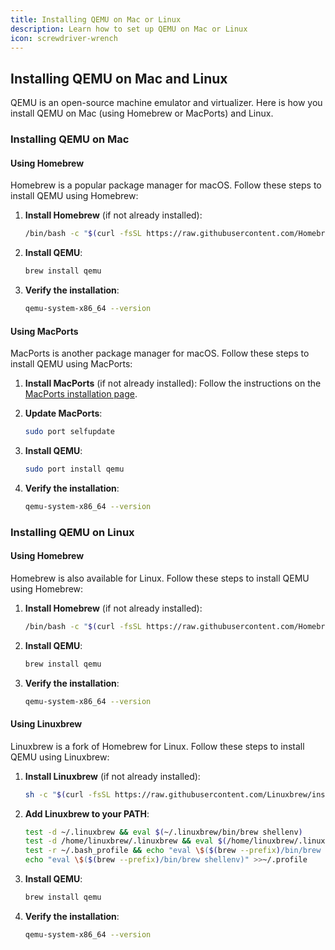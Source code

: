 ```yaml
---
title: Installing QEMU on Mac or Linux
description: Learn how to set up QEMU on Mac or Linux
icon: screwdriver-wrench
---
```


## Installing QEMU on Mac and Linux

QEMU is an open-source machine emulator and virtualizer. Here is how you install QEMU on Mac (using Homebrew or MacPorts) and Linux.

### Installing QEMU on Mac

#### Using Homebrew

Homebrew is a popular package manager for macOS. Follow these steps to install QEMU using Homebrew:

1. **Install Homebrew** (if not already installed):
    ```sh
    /bin/bash -c "$(curl -fsSL https://raw.githubusercontent.com/Homebrew/install/HEAD/install.sh)"
    ```

2. **Install QEMU**:
    ```sh
    brew install qemu
    ```

3. **Verify the installation**:
    ```sh
    qemu-system-x86_64 --version
    ```

#### Using MacPorts

MacPorts is another package manager for macOS. Follow these steps to install QEMU using MacPorts:

1. **Install MacPorts** (if not already installed):
    Follow the instructions on the [MacPorts installation page](https://www.macports.org/install.php).

2. **Update MacPorts**:
    ```sh
    sudo port selfupdate
    ```

3. **Install QEMU**:
    ```sh
    sudo port install qemu
    ```

4. **Verify the installation**:
    ```sh
    qemu-system-x86_64 --version
    ```

### Installing QEMU on Linux

#### Using Homebrew

Homebrew is also available for Linux. Follow these steps to install QEMU using Homebrew:

1. **Install Homebrew** (if not already installed):
    ```sh
    /bin/bash -c "$(curl -fsSL https://raw.githubusercontent.com/Homebrew/install/HEAD/install.sh)"
    ```

2. **Install QEMU**:
    ```sh
    brew install qemu
    ```

3. **Verify the installation**:
    ```sh
    qemu-system-x86_64 --version
    ```

#### Using Linuxbrew

Linuxbrew is a fork of Homebrew for Linux. Follow these steps to install QEMU using Linuxbrew:

1. **Install Linuxbrew** (if not already installed):
    ```sh
    sh -c "$(curl -fsSL https://raw.githubusercontent.com/Linuxbrew/install/master/install.sh)"
    ```

2. **Add Linuxbrew to your PATH**:
    ```sh
    test -d ~/.linuxbrew && eval $(~/.linuxbrew/bin/brew shellenv)
    test -d /home/linuxbrew/.linuxbrew && eval $(/home/linuxbrew/.linuxbrew/bin/brew shellenv)
    test -r ~/.bash_profile && echo "eval \$($(brew --prefix)/bin/brew shellenv)" >>~/.bash_profile
    echo "eval \$($(brew --prefix)/bin/brew shellenv)" >>~/.profile
    ```

3. **Install QEMU**:
    ```sh
    brew install qemu
    ```

4. **Verify the installation**:
    ```sh
    qemu-system-x86_64 --version
    ```
